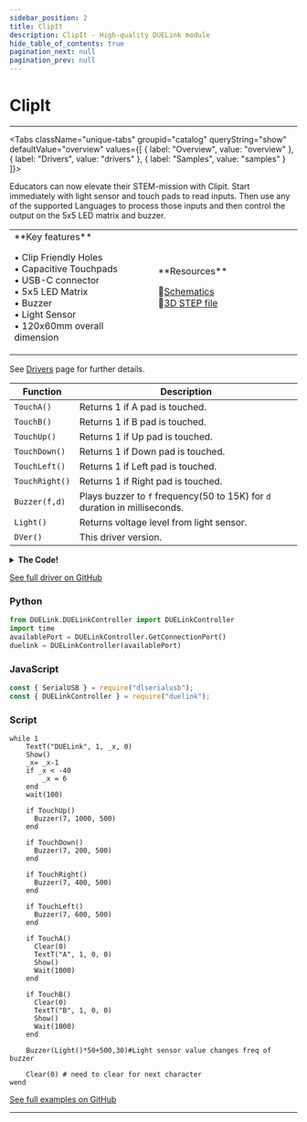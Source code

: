```yaml
---
sidebar_position: 2
title: ClipIt
description: ClipIt - High-quality DUELink module
hide_table_of_contents: true
pagination_next: null
pagination_prev: null
---
```



# ClipIt

<ImageSection 
  product="mcclipit-b"
  tagline="Alligator clip friendly STEM-microcomputer"
/>

---

<Tabs className="unique-tabs" groupid="catalog" queryString="show" defaultValue="overview"
  values={[
    {
        label: "Overview",
        value: "overview"
    },
    {
        label: "Drivers",
        value: "drivers"
    },
    {
        label: "Samples",
        value: "samples"
    }
]}>

<TabItem value="overview">

Educators can now elevate their STEM-mission with Clipit. Start immediately with light sensor and touch pads to read inputs. Then use any of the supported Languages to process those inputs and then control the output on the 5x5 LED matrix and buzzer.

<table><td width='50%'>
**Key features**

• Clip Friendly Holes<br/>
• Capacitive Touchpads<br/>
• USB-C connector<br/>
• 5x5 LED Matrix<br/>
• Buzzer<br/>
• Light Sensor<br/>
• 120x60mm overall dimension<br/>

</td><td width='50%'>
**Resources**
 
📄[Schematics](/sch/gdl-mcclipit-b.pdf)<br/>
🔩[3D STEP file](/3d/gdl-mcclipit-b.step)<br/>
</td></table>

</TabItem>

<TabItem value="drivers">

See [Drivers](/docs/engine/drivers) page for further details.

| Function | Description |
|----------|-------------|
| `TouchA()` | Returns 1 if A pad is touched. |
| `TouchB()` | Returns 1 if B pad is touched. |
| `TouchUp()` | Returns 1 if Up pad is touched. |
| `TouchDown()` | Returns 1 if Down pad is touched. |
| `TouchLeft()` | Returns 1 if Left pad is touched. |
| `TouchRight()` | Returns 1 if Right pad is touched. |
| `Buzzer(f,d)` | Plays buzzer to `f` frequency(50 to 15K) for `d` duration in milliseconds. |
| `Light()` | Returns voltage level from light sensor. |
| `DVer()` | This driver version. |
<details>
<summary><strong>The Code!</strong></summary>

**ClipIt Driver**

```batch
##### Clipit Driver #####

fn DVer()
    return 1.0
fend

fn Init()
    #Initialize LED Matrix
    Dim a1[] = {0, 8,9,6,5,4,  19,22,11,21,23} # first number sets common-anode, second 5 for data, third 5 for scan
    GfxCfg(4, a1, 5, 5, 1)# type 4: 5x5 type, 1: buffered x1
fend

fn TouchA()
    if(Touch(10, 10, 1, 1000)>100)
        return 1
    else 
        return 0
fend

fn TouchB()
    if(Touch(24, 10, 1, 1000)>100)
        return 1
    else 
        return 0
fend

fn TouchUp()
    if(Touch(13, 10, 1, 1000)>100)
        return 1
    else 
        return 0
fend

fn TouchDown()
    if(Touch(18, 10, 1, 1000)>100)
        return 1
    else 
        return 0
fend

fn TouchLeft()
    if(Touch(14, 10, 1, 1000)>100)
        return 1
    else 
        return 0
fend

fn TouchRight()
    if(Touch(12, 10, 1, 1000)>100)
        return 1
    else 
        return 0
fend

fn Light()
    return Trunc(VRead(17)/(ReadVCC() )*100)
fend

fn Buzzer(f,d)
    Beep(7, f, d)
fend

Init()

#########################
```

</details>

[See full driver on GitHub](https://github.com/ghi-electronics/duelink-website/tree/main/static/code/drivers)

</TabItem>

<TabItem value="samples">

### Python

```python
from DUELink.DUELinkController import DUELinkController
import time
availablePort = DUELinkController.GetConnectionPort()
duelink = DUELinkController(availablePort)
```

### JavaScript

```javascript
const { SerialUSB } = require("dlserialusb");
const { DUELinkController } = require("duelink");
```

### Script

```batch
while 1
    TextT("DUELink", 1, _x, 0)
    Show()
    _x= _x-1
    if _x < -40
        _x = 6
    end
    wait(100)
    
    if TouchUp()
      Buzzer(7, 1000, 500)
    end
    
    if TouchDown()
      Buzzer(7, 200, 500)
    end
    
    if TouchRight()
      Buzzer(7, 400, 500)
    end
    
    if TouchLeft()
      Buzzer(7, 600, 500)
    end
    
    if TouchA()
      Clear(0)
      TextT("A", 1, 0, 0)
      Show()
      Wait(1000)
    end
    
    if TouchB()
      Clear(0)
      TextT("B", 1, 0, 0)
      Show()
      Wait(1000)
    end

    Buzzer(Light()*50+500,30)#Light sensor value changes freq of buzzer

    Clear(0) # need to clear for next character
wend
```

[See full examples on GitHub](https://github.com/ghi-electronics/duelink-website/tree/main/static/code/samples)

</TabItem>

</Tabs>

---

<OrderSection
    product="DUELink ClipIt"
    partnumber="GDL-MCCLIPIT-B"
    price="$0.00"
/>
